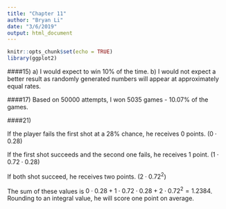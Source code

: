```yaml
---
title: "Chapter 11"
author: "Bryan Li"
date: "3/6/2019"
output: html_document
---
```


```r
knitr::opts_chunk$set(echo = TRUE)
library(ggplot2)
```

####15)
a) I would expect to win 10% of the time.
b) I would not expect a better result as randomly generated numbers will appear at approximately equal rates.

####17)
Based on 50000 attempts, I won 5035 games - 10.07% of the games.

####21)

If the player fails the first shot at a 28% chance, he receives 0 points. ($0 \cdot 0.28$)

If the first shot succeeds and the second one fails, he receives 1 point. ($1 \cdot 0.72 \cdot  0.28$)

If both shot succeed, he receives two points. ($2 \cdot 0.72^2$)

The sum of these values is $0 \cdot 0.28 + 1 \cdot 0.72 \cdot  0.28 + 2 \cdot 0.72^2 = 1.2384$. Rounding to an integral value, he will score one point on average.